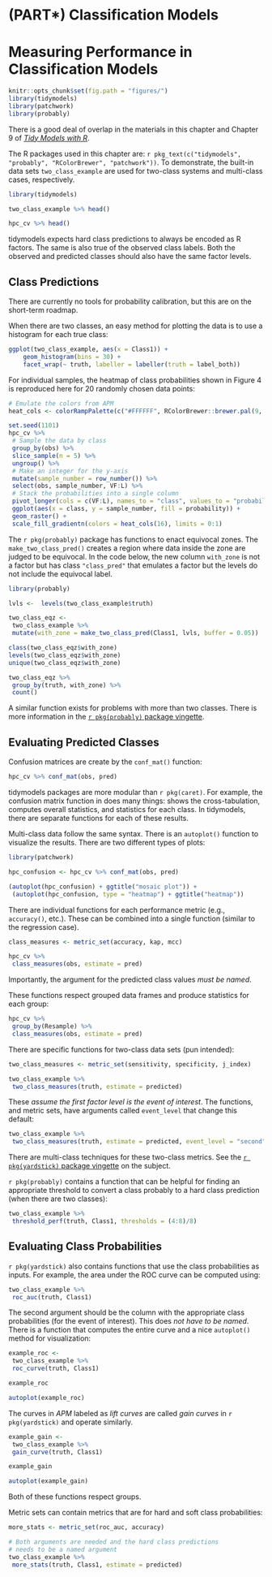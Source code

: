 # (PART\*) Classification Models {-} 

# Measuring Performance in Classification Models

```r
knitr::opts_chunk$set(fig.path = "figures/")
library(tidymodels)
library(patchwork)
library(probably)
```


:::rmdrefs
There is a good deal of overlap in the materials in this chapter and Chapter 9 of [_Tidy Models with R_](https://www.tmwr.org/performance.html#binary-classification-metrics). 
:::

The R packages used in this chapter are: `r pkg_text(c("tidymodels", "probably", "RColorBrewer", "patchwork"))`. To demonstrate, the built-in data sets `two_class_example` are used for two-class systems and multi-class cases, respectively. 

```r
library(tidymodels)

two_class_example %>% head()

hpc_cv %>% head()
```

tidymodels expects hard class predictions to always be encoded as R factors. The same is also true of the observed class labels. Both the observed and predicted classes should also have the same factor levels. 

## Class Predictions

There are currently no tools for probability calibration, but this are on the short-term roadmap. 

When there are two classes, an easy method for plotting the data is to use a histogram for each true class: 

```r
ggplot(two_class_example, aes(x = Class1)) +
    geom_histogram(bins = 30) + 
    facet_wrap(~ truth, labeller = labeller(truth = label_both))
```

For individual samples, the heatmap of class probabilities shown in Figure 4 is reproduced here for 20 randomly chosen data points: 

```r
# Emulate the colors from APM
heat_cols <- colorRampPalette(c("#FFFFFF", RColorBrewer::brewer.pal(9, "BuPu")))

set.seed(1101)
hpc_cv %>% 
 # Sample the data by class
 group_by(obs) %>% 
 slice_sample(n = 5) %>% 
 ungroup() %>% 
 # Make an integer for the y-axis
 mutate(sample_number = row_number()) %>% 
 select(obs, sample_number, VF:L) %>% 
 # Stack the probabilities into a single column
 pivot_longer(cols = c(VF:L), names_to = "class", values_to = "probability") %>% 
 ggplot(aes(x = class, y = sample_number, fill = probability)) +
 geom_raster() + 
 scale_fill_gradientn(colors = heat_cols(16), limits = 0:1)
```

The `r pkg(probably)` package has functions to enact equivocal zones. The `make_two_class_pred()` creates a region where data inside the zone are judged to be equivocal. In the code below, the new column `with_zone` is not a factor but has class `"class_pred"` that emulates a factor but the levels do not include the equivocal label. 

```r
library(probably)

lvls <-  levels(two_class_example$truth)

two_class_eqz <-
 two_class_example %>%
 mutate(with_zone = make_two_class_pred(Class1, lvls, buffer = 0.05))

class(two_class_eqz$with_zone)
levels(two_class_eqz$with_zone)
unique(two_class_eqz$with_zone)

two_class_eqz %>% 
 group_by(truth, with_zone) %>% 
 count()
```

A similar function exists for problems with more than two classes. There is more information in the [`r pkg(probably)` package vingette](https://probably.tidymodels.org/articles/equivocal-zones.html). 

## Evaluating Predicted Classes

Confusion matrices are create by the `conf_mat()` function: 

```r
hpc_cv %>% conf_mat(obs, pred)
```

:::rmdcarrot
tidymodels packages are more modular than `r pkg(caret)`. For example, the confusion matrix function in does many things: shows the cross-tabulation, computes overall statistics, and statistics for each class. In tidymodels, there are separate functions for each of these results. 
:::

Multi-class data follow the same syntax. There is an `autoplot()` function to visualize the results. There are two different types of plots: 

```r
library(patchwork)

hpc_confusion <- hpc_cv %>% conf_mat(obs, pred) 

(autoplot(hpc_confusion) + ggtitle("mosaic plot")) + 
 (autoplot(hpc_confusion, type = "heatmap") + ggtitle("heatmap"))
```

There are individual functions for each performance metric (e.g., `accuracy()`, etc.). These can be combined into a single function (similar to the regression case). 

```r
class_measures <- metric_set(accuracy, kap, mcc)

hpc_cv %>% 
 class_measures(obs, estimate = pred)
```

Importantly, the argument for the predicted class values _must be named_. 

These functions respect grouped data frames and produce statistics for each group: 

```r
hpc_cv %>% 
 group_by(Resample) %>% 
 class_measures(obs, estimate = pred)
```

There are specific functions for two-class data sets (pun intended):

```r
two_class_measures <- metric_set(sensitivity, specificity, j_index)

two_class_example %>% 
 two_class_measures(truth, estimate = predicted)
```

These _assume the first factor level is the event of interest_. The functions, and metric sets, have arguments called `event_level` that change this default: 

```r
two_class_example %>% 
 two_class_measures(truth, estimate = predicted, event_level = "second")
```

There are multi-class techniques for these two-class metrics. See the [`r pkg(yardstick)` package vingette](https://yardstick.tidymodels.org/articles/multiclass.html) on the subject. 

`r pkg(probably)` contains a function that can be helpful for finding an appropriate threshold to convert a class probably to a hard class prediction (when there are two classes): 

```r
two_class_example %>% 
 threshold_perf(truth, Class1, thresholds = (4:8)/8)
```


## Evaluating Class Probabilities

`r pkg(yardstick)` also contains functions that use the class probabilities as inputs. For example, the area under the ROC curve can be computed using:

```r
two_class_example %>% 
 roc_auc(truth, Class1)
```

The second argument should be the column with the appropriate class probabilities (for the event of interest). This does _not have to be named_. There is a function that computes the entire curve and a nice `autoplot()` method for visualization: 

```r
example_roc <- 
 two_class_example %>% 
 roc_curve(truth, Class1)

example_roc

autoplot(example_roc)
```

:::rmdcarrot
The curves in _APM_ labeled as _lift curves_ are called _gain curves_ in `r pkg(yardstick)` and operate similarly.
:::

```r
example_gain <- 
 two_class_example %>% 
 gain_curve(truth, Class1)

example_gain

autoplot(example_gain)
```

Both of these functions respect groups. 

Metric sets can contain metrics that are for hard and soft class probabilities: 

```r
more_stats <- metric_set(roc_auc, accuracy)

# Both arguments are needed and the hard class predictions 
# needs to be a named argument
two_class_example %>% 
 more_stats(truth, Class1, estimate = predicted)
```
